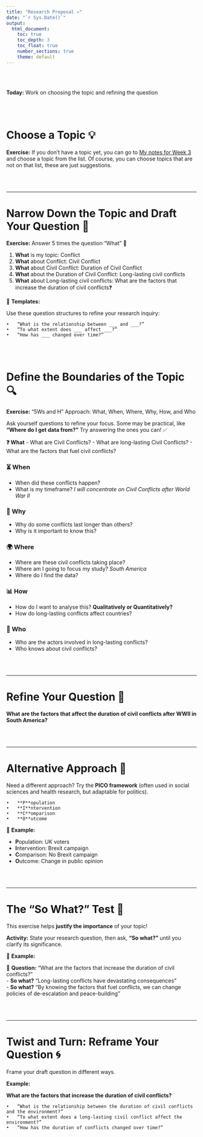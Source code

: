 ```yaml
---
title: "Research Proposal ✍️"
date: "`r Sys.Date()`"
output: 
  html_document:
    toc: true
    toc_depth: 3
    toc_float: true
    number_sections: true
    theme: default
---
```

<br><br>

**Today:** 
Work on choosing the topic and refining the question 

<br><br>

# Choose a Topic 💡

**Exercise:** If you don't have a topic yet, you can go to [My notes for Week 3](https://lauraroldangomez.github.io/site/class_notes/Put_it_together.html#31_Politics) and choose a topic from the list. Of course, you can choose topics that are not on that list, these are just suggestions. 

<br><br>

----

# Narrow Down the Topic and Draft Your Question 📝 

**Exercise:** Answer 5 times the question "What" 🔄  

  1. **What** is my topic:  Conflict  
  2. **What** about Conflict: Civil Conflict  
  3. **What** about Civil Conflict:  Duration of Civil Conflict  
  4. **What** about the Duration of Civil Conflict: Long-lasting civil conflicts  
  5. **What** about Long-lasting civil conflicts: What are the factors that increase the duration of civil conflicts❓

📌 **Templates:**  

Use these question structures to refine your research inquiry:

	•	“What is the relationship between ___ and ___?”
	•	“To what extent does ___ affect ___?”
	•	“How has ___ changed over time?”
	
<br><br>

# Define the Boundaries of the Topic 🔍

**Exercise:** “5Ws and H” Approach: What, When, Where, Why, How, and Who  

Ask yourself questions to refine your focus. Some may be practical, like **"Where do I get data from?"** Try answering the ones you can! ✅  

**❓ What**
- What are Civil Conflicts?
- What are long-lasting Civil Conflicts?
- What are the factors that fuel civil conflicts?

### **⏳ When**  
- When did these conflicts happen?  
- What is my timeframe? *I will concentrate on Civil Conflicts after World War II*  

### **🤔 Why**  
- Why do some conflicts last longer than others?  
- Why is it important to know this?  

### **🌍 Where**  
- Where are these civil conflicts taking place?  
- Where am I going to focus my study? *South America*  
- Where do I find the data?  

### **📊 How**  
- How do I want to analyse this? **Qualitatively or Quantitatively?**  
- How do long-lasting conflicts affect countries?  

### **👥 Who**  
- Who are the actors involved in long-lasting conflicts?  
- Who knows about civil conflicts?  

<br><br>

----

# Refine Your Question 📌 

**What are the factors that affect the duration of civil conflicts after WWII in South America?**  

<br><br>

----

# Alternative Approach  🔄

Need a different approach? Try the **PICO framework** (often used in social sciences and health research, but adaptable for politics).  

	•	**P**opulation  
	•	**I**ntervention  
	•	**C**omparison  
	•	**O**utcome  

📌 **Example:**  

- **P**opulation: UK voters  
- **I**ntervention: Brexit campaign  
- **C**omparison: No Brexit campaign  
- **O**utcome: Change in public opinion  

<br><br>

----

# The “So What?” Test  🤔  

This exercise helps **justify the importance** of your topic!  

**Activity:** State your research question, then ask, **“So what?”** until you clarify its significance.  

📌 **Example:**  

🔹 **Question:** “What are the factors that increase the duration of civil conflicts?”  
	- **So what?** “Long-lasting conflicts have devastating consequences”  
	- **So what?** “By knowing the factors that fuel conflicts, we can change policies of de-escalation and peace-building”  

<br><br>

----

# Twist and Turn: Reframe Your Question 🌀 

Frame your draft question in different ways.

**Example:**  

**What are the factors that increase the duration of civil conflicts?**  

	•	“What is the relationship between the duration of civil conflicts and the environment?”  
	•	“To what extent does a long-lasting civil conflict affect the environment?”  
	•	“How has the duration of conflicts changed over time?”  